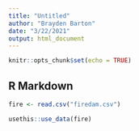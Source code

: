 ---
title: "Untitled"
author: "Brayden Barton"
date: "3/22/2021"
output: html_document
---

```{r setup, include=FALSE}
knitr::opts_chunk$set(echo = TRUE)
```

## R Markdown

```{r}
fire <- read.csv("firedam.csv")
```

```{r}
usethis::use_data(fire)
```

